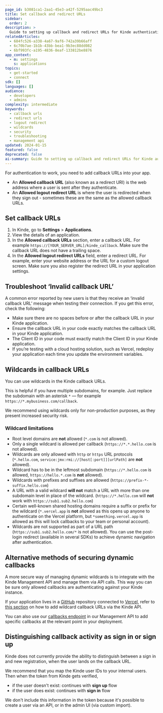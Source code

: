 ```yaml
---
page_id: b3081ca1-2aa1-45e3-a42f-5295aac49bc3
title: Set callback and redirect URLs
sidebar:
  order: 2
description: >
  Guide to setting up callback and redirect URLs for Kinde authentication including troubleshooting, wildcard usage, and security considerations.
relatedArticles:
  - 684fc526-a338-4a67-9af6-742a39b66aff
  - 6c70b7ae-1b1b-43bb-bea1-9b3ec88dd082
  - 6bf993fc-a195-4836-8eaf-133812be8876
app_context:
  - m: settings
    s: applications
topics:
  - get-started
  - connect
sdk: []
languages: []
audience:
  - developers
  - admins
complexity: intermediate
keywords:
  - callback urls
  - redirect urls
  - logout redirect
  - wildcards
  - security
  - troubleshooting
  - management api
updated: 2024-01-15
featured: false
deprecated: false
ai-summary: Guide to setting up callback and redirect URLs for Kinde authentication including troubleshooting, wildcard usage, and security considerations.
---
```


For authentication to work, you need to add callback URLs into your app.

- An **Allowed callback URL** (also known as a redirect URI) is the web address where a user is sent after they authenticate.
- An **Allowed logout redirect URL** is where the user is redirected when they sign out - sometimes these are the same as the allowed callback URLs.

## Set callback URLs

1. In Kinde, go to **Settings** > **Applications**.
2. View the details of an application.
3. In the **Allowed callback URLs** section, enter a callback URL. For example `https://[YOUR_SERVER_URL]/kinde_callback`. Make sure the callback URL does not have a trailing space.
4. In the **Allowed logout redirect URLs** field, enter a redirect URL. For example, enter your website address or the URL for a custom logout screen. Make sure you also register the redirect URL in your application settings.

## Troubleshoot ‘Invalid callback URL’

A common error reported by new users is that they receive an ‘invalid callback URL’ message when testing their connection. If you get this error, check the following:

- Make sure there are no spaces before or after the callback URL in your Kinde application.
- Ensure the callback URL in your code exactly matches the callback URL in your Kinde application.
- The Client ID in your code must exactly match the Client ID in your Kinde application.
- If you’re testing with a cloud hosting solution, such as Vercel, redeploy your application each time you update the environment variables.

## Wildcards in callback URLs

You can use wildcards in the Kinde callback URLs.

This is helpful if you have multiple subdomains, for example. Just replace the subdomain with an asterisk `*` — for example `https://*.mybusiness.com/callback`.

<Aside type="warning">

We recommend using wildcards only for non-production purposes, as they present increased security risk.

</Aside>

### Wildcard limitations

- Root level domains are **not** allowed (`*.com` is not allowed).
- Only a single wildcard is allowed per callback (`https://*.*.hello.com` is not allowed).
- Wildcards are only allowed with `http` or `https` URL protocols (`*.hello.com`, `service:jmx:rmi://[host[:port]][urlPath]` are **not** allowed).
- Wildcard has to be in the leftmost subdomain (`https://*.hello.com` is allowed, `https://hello.*.com` is **not** allowed).
- Wildcards with prefixes and suffixes are allowed (`https://prefix-*-suffix.hello.com`)
- A URL with a valid wildcard **will not** match a URL with more than one subdomain level in place of the wildcard. (`https://*.hello.com` will **not** work with `https://sub1.sub2.hello.com`)
- Certain well-known shared hosting domains require a suffix or prefix for the wildcard (`*.vercel.app` is **not** allowed as this opens up anyone to authenticate on the Vercel platform, but `*something.vercel.app` is allowed as this will lock callbacks to your team or personal account).
- Wildcards are not supported as part of a URL path (`https://sub1.sub2.hello.com/*` is not allowed). You can use the post-login redirect (available in several SDKs) to achieve dynamic navigation after authentication.

## Alternative methods of securing dynamic callbacks

A more secure way of managing dynamic wildcards is to integrate with the Kinde Management API and manage them via API calls. This way you can be sure only allowed callbacks are authenticating against your Kinde instance.

If your application lives in a [GitHub](https://github.com/) repository connected to [Vercel](https://vercel.com/), refer to [this section](/developer-tools/sdks/backend/nextjs-sdk/#working-with-preview-urls) on how to add wildcard callback URLs via the Kinde API.

You can also use our [callbacks endpoint](/kinde-apis/management#tag/callbacks) in our Management API to add specific callbacks at the relevant point in your deployment.

## Distinguishing callback activity as sign in or sign up

Kinde does not currently provide the ability to distinguish between a sign in and new registration, when the user lands on the callback URL.

We recommend that you map the Kinde user IDs to your internal users. Then when the token from Kinde gets verified,

- if the user doesn't exist: continues with **sign up** flow
- if the user does exist: continues with **sign in** flow

We don't include this information in the token because it's possible to create a user via an API, or in the admin UI (via custom import).
